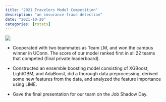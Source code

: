 ```yaml
---
title: "2021 Travelers Model Competition"
description: "an insurance fraud detection"
date: "2021-10-20"
categories: [rstats]
---
```



![](travel.webp)

-   Cooperated with two teammates as Team LM, and won the campus winner in UConn. The score of our model ranked first in all 22 teams that competed (final private leaderboard).

-   Constructed an ensemble boosting model consisting of XGBoost, LightGBM, and AdaBoost, did a thorough data preprocessing, derived some new features from the data, and analyzed the feature importance using LIME.

-   Gave the final presentation for our team on the Job Shadow Day.

